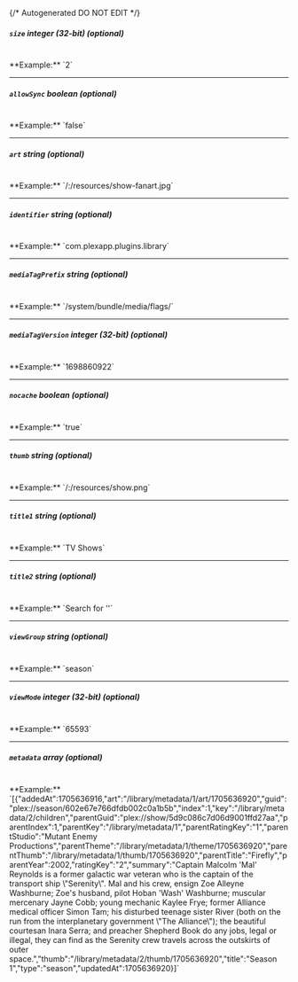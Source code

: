 {/* Autogenerated DO NOT EDIT  */}
##### `size` _integer (32-bit) (optional)_
<br/>
**Example:** `2`

---
##### `allowSync` _boolean (optional)_
<br/>
**Example:** `false`

---
##### `art` _string (optional)_
<br/>
**Example:** `/:/resources/show-fanart.jpg`

---
##### `identifier` _string (optional)_
<br/>
**Example:** `com.plexapp.plugins.library`

---
##### `mediaTagPrefix` _string (optional)_
<br/>
**Example:** `/system/bundle/media/flags/`

---
##### `mediaTagVersion` _integer (32-bit) (optional)_
<br/>
**Example:** `1698860922`

---
##### `nocache` _boolean (optional)_
<br/>
**Example:** `true`

---
##### `thumb` _string (optional)_
<br/>
**Example:** `/:/resources/show.png`

---
##### `title1` _string (optional)_
<br/>
**Example:** `TV Shows`

---
##### `title2` _string (optional)_
<br/>
**Example:** `Search for ''`

---
##### `viewGroup` _string (optional)_
<br/>
**Example:** `season`

---
##### `viewMode` _integer (32-bit) (optional)_
<br/>
**Example:** `65593`

---
##### `metadata` _array (optional)_
<br/>
**Example:** `[{"addedAt":1705636916,"art":"/library/metadata/1/art/1705636920","guid":"plex://season/602e67e766dfdb002c0a1b5b","index":1,"key":"/library/metadata/2/children","parentGuid":"plex://show/5d9c086c7d06d9001ffd27aa","parentIndex":1,"parentKey":"/library/metadata/1","parentRatingKey":"1","parentStudio":"Mutant Enemy Productions","parentTheme":"/library/metadata/1/theme/1705636920","parentThumb":"/library/metadata/1/thumb/1705636920","parentTitle":"Firefly","parentYear":2002,"ratingKey":"2","summary":"Captain Malcolm 'Mal' Reynolds is a former galactic war veteran who is the captain of the transport ship \"Serenity\". Mal and his crew, ensign Zoe Alleyne Washburne; Zoe's husband, pilot Hoban 'Wash' Washburne; muscular mercenary Jayne Cobb; young mechanic Kaylee Frye; former Alliance medical officer Simon Tam; his disturbed teenage sister River (both on the run from the interplanetary government \"The Alliance\"); the beautiful courtesan Inara Serra; and preacher Shepherd Book do any jobs, legal or illegal, they can find as the Serenity crew travels across the outskirts of outer space.","thumb":"/library/metadata/2/thumb/1705636920","title":"Season 1","type":"season","updatedAt":1705636920}]`


